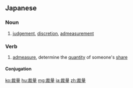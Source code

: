 ==Japanese==
{{ja-kanjitab|さい|りょう|yomi=on}}

===Noun===
{{ja-noun|さいりょう}}

# [[judgement]], [[discretion]], [[admeasurement]]
#: {{ja-usex|議案の選択は議長の'''裁量'''に任されている。|ぎあん の せんたく は ぎちょう の '''さいりょう''' に まかされて いる。|The choice of agenda is left to the chairperson.}}

===Verb===
{{ja-verb-suru|さいりょう}}

# [[admeasure]], determine the [[quantity]] of someone's [[share]]

====Conjugation====
{{ja-suru|さいりょう}}

[[ko:裁量]]
[[hu:裁量]]
[[mg:裁量]]
[[ja:裁量]]
[[zh:裁量]]